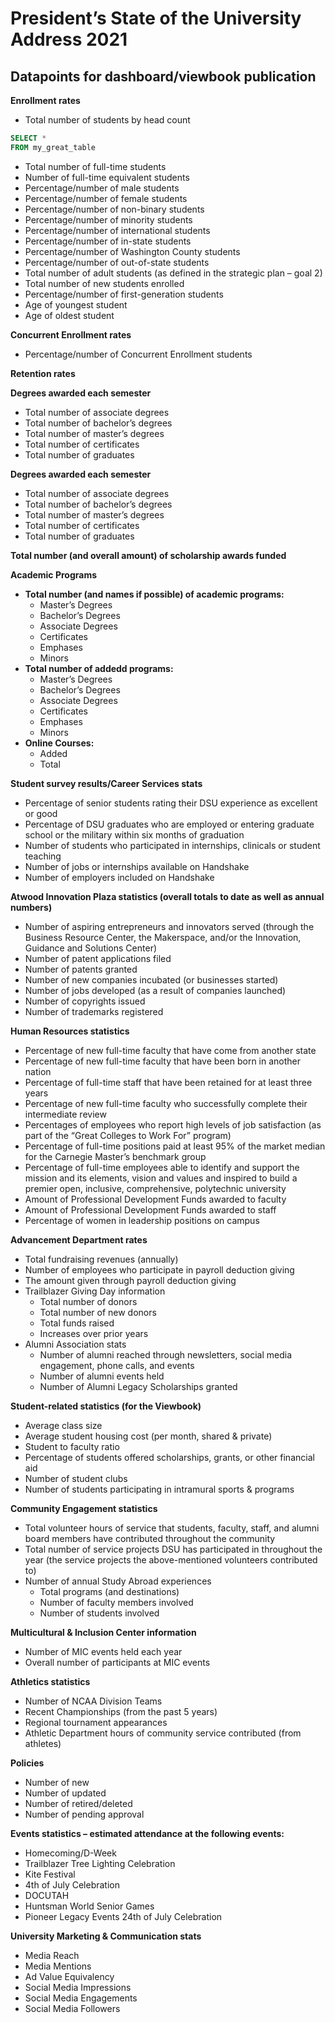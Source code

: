# **President's State of the University Address 2021** #

## Datapoints for dashboard/viewbook publication ##

**Enrollment rates**

* Total number of students by head count
```sql
SELECT *
FROM my_great_table

```

* Total number of full-time students
* Number of full-time equivalent students
* Percentage/number of male students
* Percentage/number of female students
* Percentage/number of non-binary students
* Percentage/number of minority students
* Percentage/number of international students
* Percentage/number of in-state students
* Percentage/number of Washington County students
* Percentage/number of out-of-state students
* Total number of adult students (as defined in the strategic plan – goal 2)
* Total number of new students enrolled
* Percentage/number of first-generation students
* Age of youngest student
* Age of oldest student

**Concurrent Enrollment rates**

* Percentage/number of Concurrent Enrollment students

**Retention rates**

**Degrees awarded each semester**

* Total number of associate degrees
* Total number of bachelor’s degrees
* Total number of master’s degrees
* Total number of certificates
* Total number of graduates

**Degrees awarded each semester**

* Total number of associate degrees
* Total number of bachelor’s degrees
* Total number of master’s degrees
* Total number of certificates
* Total number of graduates

**Total number (and overall amount) of scholarship awards funded**

**Academic Programs**

  * **Total number (and names if possible) of academic programs:**
      * Master's Degrees
      * Bachelor's Degrees
      * Associate Degrees
      * Certificates
      * Emphases
      * Minors
  
  * **Total number of addedd programs:**
      * Master's Degrees
      * Bachelor's Degrees
      * Associate Degrees
      * Certificates
      * Emphases
      * Minors

  * **Online Courses:**
      * Added
      * Total
      
**Student survey results/Career Services stats**

* Percentage of senior students rating their DSU experience as excellent or good
* Percentage of DSU graduates who are employed or entering graduate school or the military within six months of graduation
* Number of students who participated in internships, clinicals or student teaching
* Number of jobs or internships available on Handshake
* Number of employers included on Handshake

**Atwood Innovation Plaza statistics (overall totals to date as well as annual numbers)**

* Number of aspiring entrepreneurs and innovators served (through the Business Resource Center, the Makerspace, and/or the Innovation, Guidance and Solutions Center)
* Number of patent applications filed 
* Number of patents granted
* Number of new companies incubated (or businesses started)
* Number of jobs developed (as a result of companies launched)
* Number of copyrights issued
* Number of trademarks registered

**Human Resources statistics**

* Percentage of new full-time faculty that have come from another state
* Percentage of new full-time faculty that have been born in another nation
* Percentage of full-time staff that have been retained for at least three years
* Percentage of new full-time faculty who successfully complete their intermediate review
* Percentages of employees who report high levels of job satisfaction (as part of the “Great Colleges to Work For” program)
* Percentage of full-time positions paid at least 95% of the market median for the Carnegie Master’s benchmark group 
* Percentage of full-time employees able to identify and support the mission and its elements, vision and values and inspired to build a premier open, inclusive, comprehensive, polytechnic university
* Amount of Professional Development Funds awarded to faculty 
* Amount of Professional Development Funds awarded to staff
* Percentage of women in leadership positions on campus

**Advancement Department rates**

* Total fundraising revenues (annually)
* Number of employees who participate in payroll deduction giving 
* The amount given through payroll deduction giving
* Trailblazer Giving Day information
    * Total number of donors
    * Total number of new donors
    * Total funds raised
    * Increases over prior years
* Alumni Association stats
    * Number of alumni reached through newsletters, social media engagement, phone calls, and events
    * Number of alumni events held
    * Number of Alumni Legacy Scholarships granted
    
**Student-related statistics (for the Viewbook)**

* Average class size
* Average student housing cost (per month, shared & private)
* Student to faculty ratio
* Percentage of students offered scholarships, grants, or other financial aid
* Number of student clubs
* Number of students participating in intramural sports & programs

**Community Engagement statistics**

* Total volunteer hours of service that students, faculty, staff, and alumni board members have contributed throughout the community
* Total number of service projects DSU has participated in throughout the year (the service projects the above-mentioned volunteers contributed to)
* Number of annual Study Abroad experiences
    * Total programs (and destinations)
    * Number of faculty members involved
    * Number of students involved
    
**Multicultural & Inclusion Center information**

* Number of MIC events held each year
* Overall number of participants at MIC events

**Athletics statistics**

* Number of NCAA Division Teams
* Recent Championships (from the past 5 years)
* Regional tournament appearances
* Athletic Department hours of community service contributed (from athletes)

**Policies**

* Number of new
* Number of updated
* Number of retired/deleted
* Number of pending approval

**Events statistics -- estimated attendance at the following events:**

* Homecoming/D-Week
* Trailblazer Tree Lighting Celebration
* Kite Festival
* 4th of July Celebration
* DOCUTAH
* Huntsman World Senior Games
* Pioneer Legacy Events 24th of July Celebration

**University Marketing & Communication stats**

* Media Reach
* Media Mentions
* Ad Value Equivalency
* Social Media Impressions
* Social Media Engagements
* Social Media Followers













      



